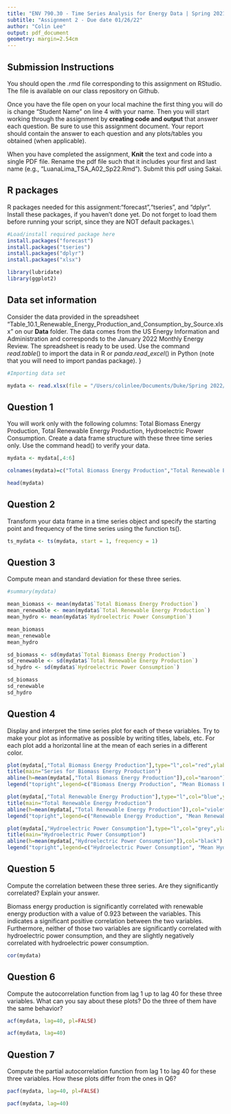 ```yaml
---
title: "ENV 790.30 - Time Series Analysis for Energy Data | Spring 2021"
subtitle: "Assignment 2 - Due date 01/26/22"
author: "Colin Lee"
output: pdf_document
geometry: margin=2.54cm
---
```


## Submission Instructions

You should open the .rmd file corresponding to this assignment on RStudio. The file is available on our class repository on Github.   

Once you have the file open on your local machine the first thing you will do is change "Student Name" on line 4 with your name. 
Then you will start working through the assignment by  **creating code and output** that answer each question. Be sure to use this assignment document. Your report should contain the answer to each question and any plots/tables you obtained (when applicable).

When you have completed the assignment, **Knit** the text and code into a single PDF file. Rename the pdf file such that it includes your first and last name (e.g., "LuanaLima_TSA_A02_Sp22.Rmd"). Submit this pdf using Sakai. 

## R packages

R packages needed for this assignment:"forecast","tseries", and "dplyr". Install these packages, if you haven't done yet. Do not forget to load them before running your script, since they are NOT default packages.\\

```r
#Load/install required package here
install.packages("forecast")
install.packages("tseries")
install.packages("dplyr")
install.packages("xlsx")

library(lubridate)
library(ggplot2)

```


## Data set information  

Consider the data provided in the spreadsheet "Table_10.1_Renewable_Energy_Production_and_Consumption_by_Source.xlsx" on our **Data** folder. The data comes from the US Energy Information and Administration and corresponds to the January 2022 Monthly Energy Review. The spreadsheet is ready to be used. Use the command $read.table()$ to import the data in R or $panda.read\_excel()$ in Python (note that you will need to import pandas package). }

```r
#Importing data set

mydata <- read.xlsx(file = "/Users/colinlee/Documents/Duke/Spring 2022/ENV790/ENV790_TimeSeriesAnalysis_Sp2022/Data/Table_10.1_Renewable_Energy_Production_and_Consumption_by_Source.xlsx", sheetName = "Monthly Data", startRow = 12)

```


## Question 1
You will work only with the following columns: Total Biomass Energy Production, Total Renewable Energy Production, Hydroelectric Power Consumption. Create a data frame structure with these three time series only. Use the command head() to verify your data.

```r
mydata <- mydata[,4:6]

colnames(mydata)=c("Total Biomass Energy Production","Total Renewable Energy Production", "Hydroelectric Power Consumption")

head(mydata)
```


## Question 2
Transform your data frame in a time series object and specify the starting point and frequency of the time series using the function ts().

```r
ts_mydata <- ts(mydata, start = 1, frequency = 1)
```


## Question 3
Compute mean and standard deviation for these three series.

```r
#summary(mydata)

mean_biomass <- mean(mydata$`Total Biomass Energy Production`)
mean_renewable <- mean(mydata$`Total Renewable Energy Production`)
mean_hydro <- mean(mydata$`Hydroelectric Power Consumption`)

mean_biomass
mean_renewable
mean_hydro

sd_biomass <- sd(mydata$`Total Biomass Energy Production`)
sd_renewable <- sd(mydata$`Total Renewable Energy Production`)
sd_hydro <- sd(mydata$`Hydroelectric Power Consumption`)

sd_biomass
sd_renewable
sd_hydro
```


## Question 4
Display and interpret the time series plot for each of these variables. Try to make your plot as informative as possible by writing titles, labels, etc. For each plot add a horizontal line at the mean of each series in a different color.

```r

plot(mydata[,"Total Biomass Energy Production"],type="l",col="red",ylab="Trillion Btu")
title(main="Series for Biomass Energy Production")
abline(h=mean(mydata[,"Total Biomass Energy Production"]),col="maroon")
legend("topright",legend=c("Biomass Energy Production", "Mean Biomass Energy Production"), lty=c("solid","solid"),col=c("red","maroon"))

plot(mydata[,"Total Renewable Energy Production"],type="l",col="blue",ylab="Trillion Btu")
title(main="Total Renewable Energy Production")
abline(h=mean(mydata[,"Total Renewable Energy Production"]),col="violet")
legend("topright",legend=c("Renewable Energy Production", "Mean Renewable Energy Production"), lty=c("solid","solid"),col=c("blue","violet"))

plot(mydata[,"Hydroelectric Power Consumption"],type="l",col="grey",ylab="Trillion Btu")
title(main="Hydroelectric Power Consumption")
abline(h=mean(mydata[,"Hydroelectric Power Consumption"]),col="black")
legend("topright",legend=c("Hydroelectric Power Consumption", "Mean Hydroelectric Power Consumption"), lty=c("solid","solid"),col=c("grey","black"))
```


## Question 5
Compute the correlation between these three series. Are they significantly correlated? Explain your answer.

Biomass energy production is significantly correlated with renewable energy production with a value of 0.923 between the variables. This indicates a significant positive correlation between the two variables. Furthermore, neither of those two variables are significantly correlated with hydroelectric power consumption, and they are slightly negatively correlated with hydroelectric power consumption.

```r
cor(mydata)
```


## Question 6
Compute the autocorrelation function from lag 1 up to lag 40 for these three variables. What can you say about these plots? Do the three of them have the same behavior?

```r
acf(mydata, lag=40, pl=FALSE)

acf(mydata, lag=40)
```


## Question 7
Compute the partial autocorrelation function from lag 1 to lag 40 for these three variables. How these plots differ from the ones in Q6?

```r
pacf(mydata, lag=40, pl=FALSE)

pacf(mydata, lag=40)
```


